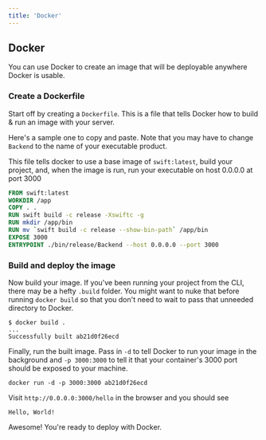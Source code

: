 ```yaml
---
title: 'Docker'
---
```


## Docker

You can use Docker to create an image that will be deployable anywhere Docker is usable.

### Create a Dockerfile

Start off by creating a `Dockerfile`. This is a file that tells Docker how to build & run an image with your server.

Here's a sample one to copy and paste. Note that you may have to change `Backend` to the name of your executable product.

This file tells docker to use a base image of `swift:latest`, build your project, and, when the image is run, run your executable on host 0.0.0.0 at port 3000

```dockerfile
FROM swift:latest
WORKDIR /app
COPY . .
RUN swift build -c release -Xswiftc -g
RUN mkdir /app/bin
RUN mv `swift build -c release --show-bin-path` /app/bin
EXPOSE 3000
ENTRYPOINT ./bin/release/Backend --host 0.0.0.0 --port 3000
```

### Build and deploy the image

Now build your image. If you've been running your project from the CLI, there may be a hefty `.build` folder. You might want to nuke that before running `docker build` so that you don't need to wait to pass that unneeded directory to Docker.

```shell
$ docker build .
...
Successfully built ab21d0f26ecd
```

Finally, run the built image. Pass in `-d` to tell Docker to run your image in the background and `-p 3000:3000` to tell it that your container's 3000 port should be exposed to your machine.

```shell
docker run -d -p 3000:3000 ab21d0f26ecd
```

Visit `http://0.0.0.0:3000/hello` in the browser and you should see

```
Hello, World!
```

Awesome! You're ready to deploy with Docker.
